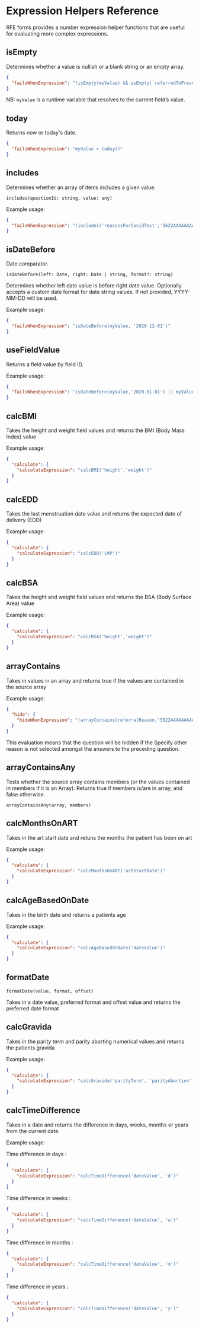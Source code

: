 # Expression Helpers Reference

RFE forms provides a number expression helper functions that are useful for evaluating more complex expressions.

## isEmpty

Determines whether a value is nullish or a blank string or an empty array.

```json copy
{
  "failsWhenExpression": "!isEmpty(myValue) && isEmpty(`referredToPreventionServices`)"
}
```

NB: `myValue` is a runtime variable that resolves to the current field’s value.

## today

Returns now or today's date.

```json copy
{
  "failsWhenExpression": "myValue > today()"
}
```

## includes

Determines whether an array of items includes a given value.

`includes(questionId: string, value: any)`

Example usage:

```json copy
{
  "failsWhenExpression": "!includes('reasonsForCovidTest','5622AAAAAAAAAAAAAAAAAAAAAAAAAAAAAAAA')"
}
```

## isDateBefore

Date comparator.

`isDateBefore(left: Date, right: Date | string, format?: string)`

Determines whether left date value is before right date value. Optionally accepts a custom date format for date string values. If not provided, YYYY-MM-DD will be used.

Example usage:

```json copy
{
  "failsWhenExpression": "isDateBefore(myValue, '2020-12-01')"
}
```

## useFieldValue

Returns a field value by field ID.

Example usage:

```json copy
{
  "failsWhenExpression": "isDateBefore(myValue,'2020-01-01') || myValue <= useFieldValue('vaccinationDate')"
}
```

## calcBMI

Takes the height and weight field values and returns the BMI (Body Mass Index) value

Example usage:

```json copy
{
  "calculate": {
    "calculateExpression": "calcBMI('height','weight')"
  }
}
```

## calcEDD

Takes the last menstruation date value and returns the expected date of delivery (EDD)

Example usage:

```json copy
{
  "calculate": {
    "calculateExpression": "calcEDD('LMP')"
  }
}
```

## calcBSA

Takes the height and weight field values and returns the BSA (Body Surface Area) value

Example usage:

```json copy
{
  "calculate": {
    "calculateExpression": "calcBSA('height','weight')"
  }
}
```

## arrayContains

Takes in values in an array and returns true if the values are contained in the source array

Example usage:

```json copy
{
  "hide": {
    "hideWhenExpression": "!arrayContains(referralReason,'5622AAAAAAAAAAAAAAAAAAAAAAAAAAAAAAAA')"
  }
}
```
This evaluation means that the question will be hidden if the Specify other reason is not selected amongst the answers to the preceding question.

## arrayContainsAny

Tests whether the source array contains members (or the values contained in members if it is an Array). Returns true if members is/are in array, and false otherwise.

`arrayContainsAny(array, members)`

## calcMonthsOnART 

Takes in the art start date and retuns the months the patient has been on art

Example usage:

```json copy
{
  "calculate": {
    "calculateExpression": "calcMonthsOnART('artStartDate')"
  }
}
```

## calcAgeBasedOnDate

Takes in the birth date and returns a patients age

Example usage:

```json copy
{
  "calculate": {
    "calculateExpression": "calcAgeBasedOnDate('dateValue')"
  }
}
```

## formatDate

`formatDate(value, format, offset)`

Takes in a date value, preferred format and offset value and returns the preferred date format

## calcGravida

Takes in the parity term and parity aborting numerical values and returns the patients gravida

Example usage:

```json copy
{
  "calculate": {
    "calculateExpression": "calcGravida('parityTerm', 'parityAbortion')"
  }
}
```

## calcTimeDifference

Takes in a date and returns the difference in days, weeks, months or years from the current date

Example usage:

Time difference in days :

```json copy
{
  "calculate": {
    "calculateExpression": "calcTimeDifference('dateValue', 'd')"
  }
}
```

Time difference in weeks :

```json copy
{
  "calculate": {
    "calculateExpression": "calcTimeDifference('dateValue', 'w')"
  }
}
```

Time difference in months :

```json copy
{
  "calculate": {
    "calculateExpression": "calcTimeDifference('dateValue', 'm')"
  }
}
```

Time difference in years :

```json copy
{
  "calculate": {
    "calculateExpression": "calcTimeDifference('dateValue', 'y')"
  }
}
```

